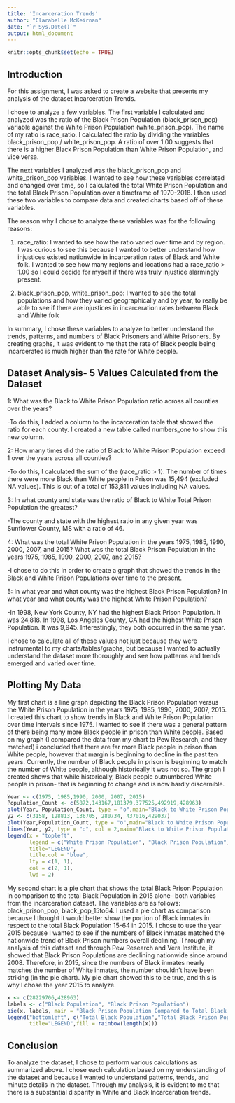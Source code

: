 ```yaml
---
title: 'Incarceration Trends'
author: "Clarabelle McKeirnan"
date: "`r Sys.Date()`"
output: html_document
---
```


```r
knitr::opts_chunk$set(echo = TRUE)
```

## Introduction

For this assignment, I was asked to create a website that presents my analysis of the dataset Incarceration Trends.

I chose to analyze a few variables. The first variable I calculated and analyzed was the ratio of the Black Prison Population (black_prison_pop) variable against the White Prison Population (white_prison_pop). The name of my ratio is race_ratio. I calculated the ratio by dividing the variables black_prison_pop / white_prison_pop. A ratio of over 1.00 suggests that there is a higher Black Prison Population than White Prison Population, and vice versa. 

The next variables I analyzed was the black_prison_pop and white_prison_pop variables. I wanted to see how these variables correlated and changed over time, so I calculated the total White Prison Population and the total Black Prison Population over a timeframe of 1970-2018. I then used these two variables to compare data and created charts based off of these variables.

The reason why I chose to analyze these variables was for the following reasons:

1. race_ratio: I wanted to see how the ratio varied over time and by region. I was curious to see this because I wanted to better understand how injustices existed nationwide in incarceration rates of Black and White folk. I wanted to see how many regions and locations had a race_ratio > 1.00 so I could decide for myself if there was truly injustice alarmingly present.

2. black_prison_pop, white_prison_pop: I wanted to see the total populations and how they varied geographically and by year, to really be able to see if there are injustices in incarceration rates between Black and White folk

In summary, I chose these variables to analyze to better understand the trends, patterns, and numbers of Black Prisoners and White Prisoners. By creating graphs, it was evident to me that the rate of Black people being incarcerated is much higher than the rate for White people.

## Dataset Analysis- 5 Values Calculated from the Dataset

1: What was the Black to White Prison Population ratio across all counties over the years?

-To do this, I added a column to the incarceration table that showed the ratio for each county. I created a new table called numbers_one to show this new column.


2: How many times did the ratio of Black to White Prison Population exceed 1 over the years across all counties?

-To do this, I calculated the sum of the (race_ratio > 1). The number of times there were more Black than White people in Prison was 15,494 (excluded NA values). This is out of a total of 153,811 values including NA values.


3: In what county and state was the ratio of Black to White Total Prison Population the greatest?

-The county and state with the highest ratio in any given year was Sunflower County, MS with a ratio of 46. 


4: What was the total White Prison Population in the years 1975, 1985, 1990, 2000, 2007, and 2015?
What was the total Black Prison Population in the years 1975, 1985, 1990, 2000, 2007, and 2015?


-I chose to do this in order to create a graph that showed the trends in the Black and White Prison Populations over time to the present.


5: In what year and what county was the highest Black Prison Population?
In what year and what county was the highest White Prison Population?

-In 1998, New York County, NY had the highest Black Prison Population. It was 24,818.
In 1998, Los Angeles County, CA had the highest White Prison Population. It was 9,945.
Interestingly, they both occurred in the same year. 


I chose to calculate all of these values not just because they were instrumental to my charts/tables/graphs, but because I wanted to actually understand the dataset more thoroughly and see how patterns and trends emerged and varied over time. 

## Plotting My Data

My first chart is a line graph depicting the Black Prison Population versus the White Prison Population in the years 1975, 1985, 1990, 2000, 2007, 2015. I created this chart to show trends in Black and White Prison Population over time intervals since 1975. I wanted to see if there was a general pattern of there being many more Black people in prison than White people. Based on my graph (I compared the data from my chart to Pew Research, and they matched) i concluded that there are far more Black people in prison than White people, however that margin is beginning to decline in the past ten years. Currently, the number of Black people in prison is beginning to match the number of White people, although historically it was not so. The graph I created shows that while historically, Black people outnumbered White people in prison- that is beginning to change and is now hardly discernible.

```r
Year <- c(1975, 1985,1990, 2000, 2007, 2015)
Population_Count <- c(5872,143167,181379,377525,492919,428963)
plot(Year, Population_Count, type = "o",main="Black to White Prison Population 1975-2015")
y2 <- c(3158, 128813, 136705, 280734, 437016,429037)
plot(Year,Population_Count, type = "o",main="Black to White Prison Population 1975-2015")
lines(Year, y2, type = "o", col = 2,main="Black to White Prison Population 1975-2015")
legend(x = "topleft",          
       legend = c("White Prison Population", "Black Prison Population"),
       title="LEGEND",
       title.col = "blue",
       lty = c(1, 1),           
       col = c(2, 1),           
       lwd = 2)  
```


My second chart is a pie chart that shows the total Black Prison Population in comparison to the total Black Population in 2015 alone- both variables from the incarceration dataset. The variables are as follows: black_prison_pop, black_pop_15to64. I used a pie chart as comparison because I thought it would better show the portion of Black inmates in respect to the total Black Population 15-64 in 2015. I chose to use the year 2015 because I wanted to see if the numbers of Black inmates matched the nationwide trend of Black Prison numbers overall declining. Through my analysis of this dataset and through Pew Research and Vera Institute, it showed that Black Prison Populations are declining nationwide since around 2008. Therefore, in 2015, since the numbers of Black inmates nearly matches the number of White inmates, the number shouldn't have been striking (in the pie chart). My pie chart showed this to be true, and this is why I chose the year 2015 to analyze.


```r
x <- c(28229706,428963)
labels <- c("Black Population", "Black Prison Population")
pie(x, labels, main = "Black Prison Population Compared to Total Black Population (2015)", col = rainbow(length(x)))
legend("bottomleft", c("Total Black Population","Total Black Prison Population"), cex = 0.8,
       title="LEGEND",fill = rainbow(length(x))) 
```


## Conclusion

To analyze the dataset, I chose to perform various calculations as summarized above. I chose each calculation based on my understanding of the dataset and because I wanted to understand patterns, trends, and minute details in the dataset. Through my analysis, it is evident to me that there is a substantial disparity in White and Black Incarceration trends.

